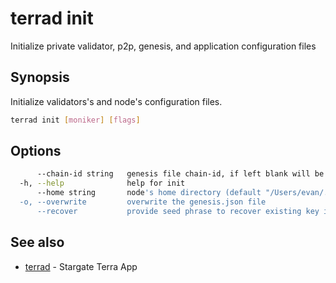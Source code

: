 # terrad init

Initialize private validator, p2p, genesis, and application configuration files

## Synopsis

Initialize validators's and node's configuration files.

```sh Terrad
terrad init [moniker] [flags]
```

## Options

```sh Terrad
      --chain-id string   genesis file chain-id, if left blank will be randomly created
  -h, --help              help for init
      --home string       node's home directory (default "/Users/evan/.terra")
  -o, --overwrite         overwrite the genesis.json file
      --recover           provide seed phrase to recover existing key instead of creating
```

## See also

* [terrad](terrad.mdx)	 - Stargate Terra App


